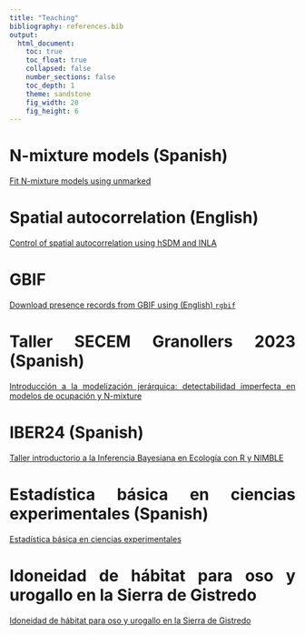 ```yaml
---
title: "Teaching"
bibliography: references.bib
output:
  html_document:
    toc: true
    toc_float: true
    collapsed: false
    number_sections: false
    toc_depth: 1
    theme: sandstone
    fig_width: 20
    fig_height: 6
---
```

```{=html}
<style type="text/css">
.title {
  display: none;
}

.main-container {
  max-width: 1600px;
  margin-left: auto;
  margin-right: auto;
}

body {
text-align: justify
}

#getting-started img {
  margin-right: 10px;
}

</style>
```

# N-mixture models (Spanish)

[Fit N-mixture models using unmarked](https://jabiologo.github.io/web/tutorials/nmixture.html)

# Spatial autocorrelation (English)

[Control of spatial autocorrelation using hSDM and INLA](https://jabiologo.github.io/web/tutorials/example_INLA.html)

# GBIF

[Download presence records from GBIF using (English) `rgbif`](https://jabiologo.github.io/web/tutorials/gbif_tutorial.html)

# Taller SECEM Granollers 2023 (Spanish)

[Introducción a la modelización jerárquica: detectabilidad imperfecta en modelos de ocupación y N-mixture](https://jabiologo.github.io/web/tutorials/tallerSECEM.html)

# IBER24 (Spanish)

[Taller introductorio a la Inferencia Bayesiana en Ecología con R y NIMBLE](https://jabiologo.github.io/web/tutorials/IBER24.html)

# Estadística básica en ciencias experimentales (Spanish)

[Estadística básica en ciencias experimentales](https://jabiologo.github.io/web/tutorials/estadisticaBasica.html)

# Idoneidad de hábitat para oso y urogallo en la Sierra de Gistredo

[Idoneidad de hábitat para oso y urogallo en la Sierra de Gistredo](https://jabiologo.github.io/web/tutorials/gistredo.html)
